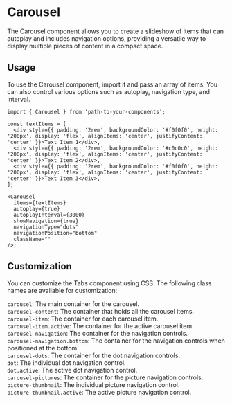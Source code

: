 
<Meta of={CarouselStories} />

# Carousel

The Carousel component allows you to create a slideshow of items that can autoplay and includes navigation options, providing a versatile way to display multiple pieces of content in a compact space.

<Canvas of={CarouselStories.TextCarousel} />

<Canvas of={CarouselStories.ImageCarousel} />

## Usage

To use the Carousel component, import it and pass an array of items. You can also control various options such as autoplay, navigation type, and interval.

```tsx
import { Carousel } from 'path-to-your-components';

const textItems = [
  <div style={{ padding: '2rem', backgroundColor: '#f0f0f0', height: '200px', display: 'flex', alignItems: 'center', justifyContent: 'center' }}>Text Item 1</div>,
  <div style={{ padding: '2rem', backgroundColor: '#c0c0c0', height: '200px', display: 'flex', alignItems: 'center', justifyContent: 'center' }}>Text Item 2</div>,
  <div style={{ padding: '2rem', backgroundColor: '#f0f0f0', height: '200px', display: 'flex', alignItems: 'center', justifyContent: 'center' }}>Text Item 3</div>,
];

<Carousel
  items={textItems}
  autoplay={true}
  autoplayInterval={3000}
  showNavigation={true}
  navigationType="dots"
  navigationPosition="bottom"
  className=""
/>;
```

## Customization

You can customize the Tabs component using CSS. The following class names are available for customization:

`carousel`: The main container for the carousel.\
`carousel-content`: The container that holds all the carousel items.\
`carousel-item`: The container for each carousel item.\
`carousel-item.active`: The container for the active carousel item.\
`carousel-navigation`: The container for the navigation controls.\
`carousel-navigation.bottom`: The container for the navigation controls when positioned at the bottom.\
`carousel-dots`: The container for the dot navigation controls.\
`dot`: The individual dot navigation control.\
`dot.active`: The active dot navigation control.\
`carousel-pictures`: The container for the picture navigation controls.\
`picture-thumbnail`: The individual picture navigation control.\
`picture-thumbnail.active`: The active picture navigation control.

